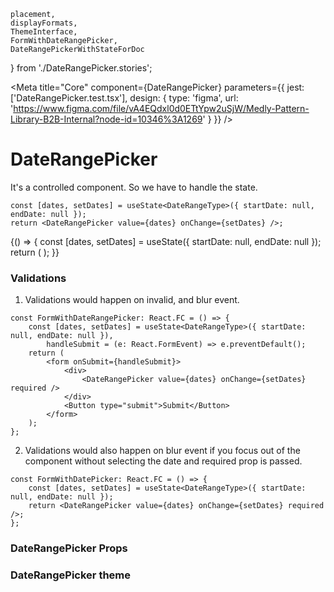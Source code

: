     placement,
    displayFormats,
    ThemeInterface,
    FormWithDateRangePicker,
    DateRangePickerWithStateForDoc
} from './DateRangePicker.stories';

<Meta
    title="Core"
    component={DateRangePicker}
    parameters={{
        jest: ['DateRangePicker.test.tsx'],
        design: {
            type: 'figma',
            url: 'https://www.figma.com/file/vA4EQdxl0d0ETtYpw2uSjW/Medly-Pattern-Library-B2B-Internal?node-id=10346%3A1269'
        }
    }}
/>

# DateRangePicker

It's a controlled component. So we have to handle the state.

```tsx
const [dates, setDates] = useState<DateRangeType>({ startDate: null, endDate: null });
return <DateRangePicker value={dates} onChange={setDates} />;
```

<Story name="DateRangePicker">
    {() => {
        const [dates, setDates] = useState({ startDate: null, endDate: null });
        return (
            <DateRangePicker
                id="contract"
                displayFormat={select('Display Format', displayFormats, 'MM/dd/yyyy')}
                required={boolean('Required', false)}
                startDateLabel="From"
                endDateLabel="To"
                value={dates}
                onChange={setDates}
                size={select('Size', ['S', 'M'], 'M')}
                popoverPlacement={select('Placement', placement, 'bottom-start')}
                variant={select('Variant', ['filled', 'outlined'], 'filled')}
                fullWidth={boolean('Full Width', false)}
                disabled={boolean('Disabled', false)}
                withSingleMonth={boolean('With Single Month', false)}
                errorText={text('Error Text', '')}
                helperText={text('Helper Text', '')}
                minSelectableDate={new Date(1901, 0, 1)}
                maxSelectableDate={new Date(2100, 11, 1)}
            />
        );
    }}
</Story>

### Validations

1. Validations would happen on invalid, and blur event.

```tsx
const FormWithDateRangePicker: React.FC = () => {
    const [dates, setDates] = useState<DateRangeType>({ startDate: null, endDate: null }),
        handleSubmit = (e: React.FormEvent) => e.preventDefault();
    return (
        <form onSubmit={handleSubmit}>
            <div>
                <DateRangePicker value={dates} onChange={setDates} required />
            </div>
            <Button type="submit">Submit</Button>
        </form>
    );
};
```

<Preview withToolbar>
    <FormWithDateRangePicker />
</Preview>

2. Validations would also happen on blur event if you focus out of the component without selecting the date and required prop is passed.

```tsx
const FormWithDatePicker: React.FC = () => {
    const [dates, setDates] = useState<DateRangeType>({ startDate: null, endDate: null });
    return <DateRangePicker value={dates} onChange={setDates} required />;
};
```

<Preview withToolbar>
    <DateRangePickerWithStateForDoc />
</Preview>

### DateRangePicker Props

<Props of={DateRangePicker} />

### DateRangePicker theme

<Props of={ThemeInterface} />
